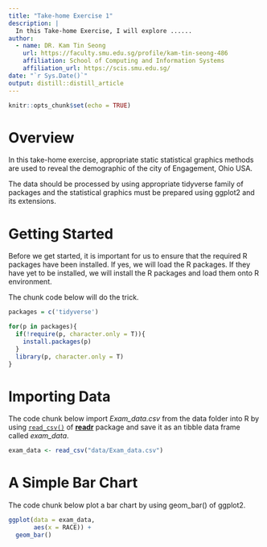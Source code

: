 ```yaml
---
title: "Take-home Exercise 1"
description: |
  In this Take-home Exercise, I will explore ......
author:
  - name: DR. Kam Tin Seong 
    url: https://faculty.smu.edu.sg/profile/kam-tin-seong-486
    affiliation: School of Computing and Information Systems
    affiliation_url: https://scis.smu.edu.sg/
date: "`r Sys.Date()`"
output: distill::distill_article
---
```


```r
knitr::opts_chunk$set(echo = TRUE)
```

# Overview

In this take-home exercise, appropriate static statistical graphics methods are used to reveal the demographic of the city of Engagement, Ohio USA. 

The data should be processed by using appropriate tidyverse family of packages and the statistical graphics must be prepared using ggplot2 and its extensions.

# Getting Started

Before we get started, it is important for us to ensure that the required R packages have been installed. If yes, we will load the R packages. If they have yet to be installed, we will install the R packages and load them onto R environment.

The chunk code below will do the trick.

```r
packages = c('tidyverse')

for(p in packages){
  if(!require(p, character.only = T)){
    install.packages(p)
  }
  library(p, character.only = T)
}
```

# Importing Data

The code chunk below import *Exam_data.csv* from the data folder into R by using [`read_csv()`](https://readr.tidyverse.org/reference/read_delim.html) of [**readr**](https://readr.tidyverse.org/index.html) package and save it as an tibble data frame called *exam_data*.

```r
exam_data <- read_csv("data/Exam_data.csv")
```

# A Simple Bar Chart

The code chunk below plot a bar chart by using geom_bar() of ggplot2.


```r
ggplot(data = exam_data,
       aes(x = RACE)) +
  geom_bar()
```



